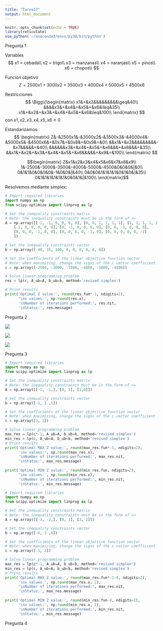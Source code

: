 ```yaml
---
title: "Tarea17"
output: html_document
---
```


```r
knitr::opts_chunk$set(echo = TRUE)
library(reticulate)
use_python('~/anaconda3/envs/py38/bin/python')
```

Pregunta 1

Variables
$$
x1 = cebada\\
x2 = trigo\\
x3 = manzanas\\
x4 = naranjas\\
x5 = pinos\\
x6 = chopos\\
$$

Función objetivo
$$
Z =2500x1+3000x2+3500x3+4000x4+5000x5+4500x6
$$

Restricciones
$$
\Bigg\{\begin{matrix}
x1&+&x2&&&&&&&&&\geq&40\\
&&&&x3&+&x4&+&x5&+&x6&\leq&35\\
x1&+&x2&+&x3&+&x4&+&x5&+&x6&\leq&100\\
\end{matrix}
$$
con $x1,x2,x3,x4,x5,x6\geq 0$


Estandarizámos:
$$
\begin{matrix}
Z&-&2500x1&-&3000x2&-&3500x3&-&4000x4&-&5000x5&-&4500x6&+&0x7&+&0x8&+&0x9&=&0\\
&&x1&+&x2&&&&&&&&&-&x7&&&&&=&40\\
&&&&&&x3&+&x4&+&x5&+&x6&&&+&x8&&&=&35\\
&&x1&+&x2&+&x3&+&x4&+&x5&+&x6&&&&&+&x9&=&100\\
\end{matrix}
$$

$$\begin{matrix}
Z&x1&x2&x3&x4&x5&x6&x7&x8&x9\\
1&-2500&-3000&-3500&-4000&-5000&-4500&0&0&0&|&0\\
0&1&1&0&0&0&0&-1&0&0&|&40\\
0&0&0&1&1&1&1&0&1&0&|&35\\
0&1&1&1&1&1&1&0&0&1&|&100\\
\end{matrix}$$

Resolvemos mediante simplex:

```python
# Import required libraries
import numpy as np
from scipy.optimize import linprog as lp

# Set the inequality constraints matrix
# Note: the inequality constraints must be in the form of <=
A = np.array([[-1, -1, 0, 0, 0, 0], [0, 0, 1, 1, 1, 1], [1, 1, 1, 1, 1, 1], 
    [-1, 0, 0, 0, 0, 0], [0, -1, 0, 0, 0, 0], [0, 0, -1, 0, 0, 0], 
    [0, 0, 0, -1, 0, 0], [0, 0, 0, 0, -1, 0], [0, 0, 0, 0, 0, -1]
    ])

# Set the inequality constraints vector
b = np.array([-40, 35, 100, 0, 0, 0, 0, 0, 0])

# Set the coefficients of the linear objective function vector
# Note: when maximizing, change the signs of the c vector coefficient
c = np.array([-2500, -3000, -3500, -4000, -5000, -4500])

# Solve linear programming problem
res = lp(c, A_ub=A, b_ub=b, method='revised simplex')

# Print results
print('Optimal Z value:', round(res.fun*-1, ndigits=2),
      '\nx values:', np.round(res.x),
      '\nNumber of iterations performed:', res.nit,
      '\nStatus:', res.message)
```

Pregunta 2

![](https://raw.githubusercontent.com/jcarlosgalvezm/curso-algebra-lineal/master/tasks/Tarea17-2a.png)

![](https://raw.githubusercontent.com/jcarlosgalvezm/curso-algebra-lineal/master/tasks/Tarea17-2b.png)


![](https://raw.githubusercontent.com/jcarlosgalvezm/curso-algebra-lineal/master/tasks/Tarea17-2c.png)

Pregunta 3


```python
# Import required libraries
import numpy as np
from scipy.optimize import linprog as lp

# Set the inequality constraints matrix
# Note: the inequality constraints must be in the form of <=
A = np.array([[-1, -1,], [0, 1], [1,0]])

# Set the inequality constraints vector
b = np.array([-1, 1 ,1])

# Set the coefficients of the linear objective function vector
# Note: when maximizing, change the signs of the c vector coefficient
c = np.array([3, 1])

# Solve linear programming problem
max_res = lp(c*-1, A_ub=A, b_ub=b, method='revised simplex')
min_res = lp(c, A_ub=A, b_ub=b, method='revised simplex')
# Print results
print('Optimal MAX Z value:', round(max_res.fun*-1, ndigits=2),
      '\nx values:', np.round(max_res.x),
      '\nNumber of iterations performed:', max_res.nit,
      '\nStatus:', max_res.message)
      
print('Optimal MIN Z value:', round(min_res.fun, ndigits=2),
      '\nx values:', np.round(min_res.x),
      '\nNumber of iterations performed:', min_res.nit,
      '\nStatus:', min_res.message)
```


```python
# Import required libraries
import numpy as np
from scipy.optimize import linprog as lp

# Set the inequality constraints matrix
# Note: the inequality constraints must be in the form of <=
A = np.array([[-3, -2,], [0, 1], [3,-2]])

# Set the inequality constraints vector
b = np.array([-6, 3 ,0])

# Set the coefficients of the linear objective function vector
# Note: when maximizing, change the signs of the c vector coefficient
c = np.array([-1, 2])

# Solve linear programming problem
max_res = lp(c*-1, A_ub=A, b_ub=b, method='revised simplex')
min_res = lp(c, A_ub=A, b_ub=b, method='revised simplex')
# Print results
print('Optimal MAX Z value:', round(max_res.fun*-1-8, ndigits=2),
      '\nx values:', np.round(max_res.x, 2),
      '\nNumber of iterations performed:', max_res.nit,
      '\nStatus:', max_res.message)
      
print('Optimal MIN Z value:', round(min_res.fun-8, ndigits=2),
      '\nx values:', np.round(min_res.x, 2),
      '\nNumber of iterations performed:', min_res.nit,
      '\nStatus:', min_res.message)
```
Pregunta 4


